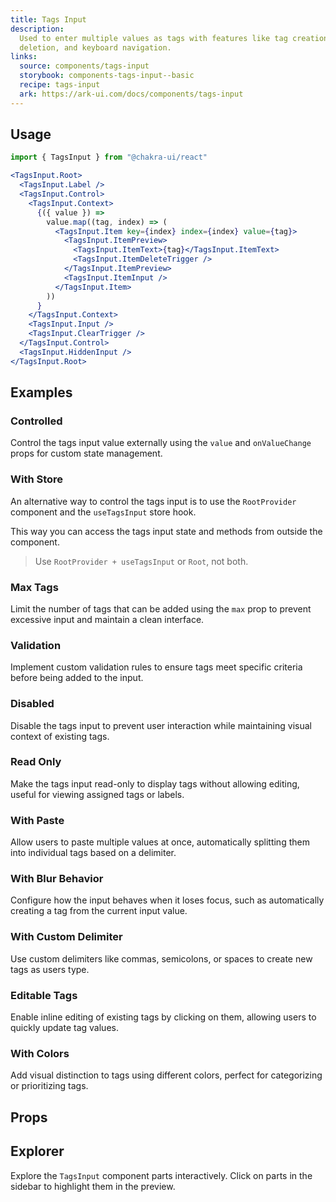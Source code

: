 ```yaml
---
title: Tags Input
description:
  Used to enter multiple values as tags with features like tag creation,
  deletion, and keyboard navigation.
links:
  source: components/tags-input
  storybook: components-tags-input--basic
  recipe: tags-input
  ark: https://ark-ui.com/docs/components/tags-input
---
```


<ExampleTabs name="tags-input-basic" />

## Usage

```jsx
import { TagsInput } from "@chakra-ui/react"
```

```jsx
<TagsInput.Root>
  <TagsInput.Label />
  <TagsInput.Control>
    <TagsInput.Context>
      {({ value }) =>
        value.map((tag, index) => (
          <TagsInput.Item key={index} index={index} value={tag}>
            <TagsInput.ItemPreview>
              <TagsInput.ItemText>{tag}</TagsInput.ItemText>
              <TagsInput.ItemDeleteTrigger />
            </TagsInput.ItemPreview>
            <TagsInput.ItemInput />
          </TagsInput.Item>
        ))
      }
    </TagsInput.Context>
    <TagsInput.Input />
    <TagsInput.ClearTrigger />
  </TagsInput.Control>
  <TagsInput.HiddenInput />
</TagsInput.Root>
```

## Examples

### Controlled

Control the tags input value externally using the `value` and `onValueChange`
props for custom state management.

<ExampleTabs name="tags-input-controlled" />

### With Store

An alternative way to control the tags input is to use the `RootProvider`
component and the `useTagsInput` store hook.

This way you can access the tags input state and methods from outside the
component.

> Use `RootProvider + useTagsInput` or `Root`, not both.

<ExampleTabs name="tags-input-with-store" />

### Max Tags

Limit the number of tags that can be added using the `max` prop to prevent
excessive input and maintain a clean interface.

<ExampleTabs name="tags-input-max-tags" />

### Validation

Implement custom validation rules to ensure tags meet specific criteria before
being added to the input.

<ExampleTabs name="tags-input-validation" />

### Disabled

Disable the tags input to prevent user interaction while maintaining visual
context of existing tags.

<ExampleTabs name="tags-input-disabled" />

### Read Only

Make the tags input read-only to display tags without allowing editing, useful
for viewing assigned tags or labels.

<ExampleTabs name="tags-input-read-only" />

### With Paste

Allow users to paste multiple values at once, automatically splitting them into
individual tags based on a delimiter.

<ExampleTabs name="tags-input-with-paste" />

### With Blur Behavior

Configure how the input behaves when it loses focus, such as automatically
creating a tag from the current input value.

<ExampleTabs name="tags-input-with-blur" />

### With Custom Delimiter

Use custom delimiters like commas, semicolons, or spaces to create new tags as
users type.

<ExampleTabs name="tags-input-with-delimiter" />

### Editable Tags

Enable inline editing of existing tags by clicking on them, allowing users to
quickly update tag values.

<ExampleTabs name="tags-input-editable" />

### With Colors

Add visual distinction to tags using different colors, perfect for categorizing
or prioritizing tags.

<ExampleTabs name="tags-input-with-colors" />

## Props

## Explorer

Explore the `TagsInput` component parts interactively. Click on parts in the
sidebar to highlight them in the preview.

<Explorer name="tags-input-explorer" />
